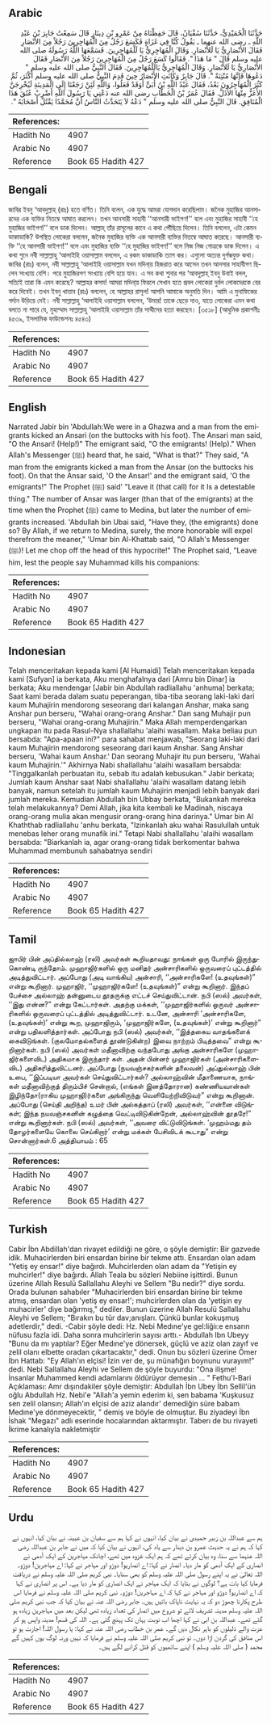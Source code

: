 ## Arabic


<div dir="rtl" lang="ar" style={{fontSize:'larger',backgroundColor:'#f8f9fa',padding:20}}>
حَدَّثَنَا الْحُمَيْدِيُّ، حَدَّثَنَا سُفْيَانُ، قَالَ حَفِظْنَاهُ مِنْ عَمْرِو بْنِ دِينَارٍ قَالَ سَمِعْتُ جَابِرَ بْنَ عَبْدِ اللَّهِ ـ رضى الله عنهما ـ يَقُولُ كُنَّا فِي غَزَاةٍ فَكَسَعَ رَجُلٌ مِنَ الْمُهَاجِرِينَ رَجُلاً مِنَ الأَنْصَارِ فَقَالَ الأَنْصَارِيُّ يَا لَلأَنْصَارِ‏.‏ وَقَالَ الْمُهَاجِرِيُّ يَا لَلْمُهَاجِرِينَ‏.‏ فَسَمَّعَهَا اللَّهُ رَسُولَهُ صلى الله عليه وسلم قَالَ ‏"‏ مَا هَذَا ‏"‏‏.‏ فَقَالُوا كَسَعَ رَجُلٌ مِنَ الْمُهَاجِرِينَ رَجُلاً مِنَ الأَنْصَارِ فَقَالَ الأَنْصَارِيُّ يَا لَلأَنْصَارِ‏.‏ وَقَالَ الْمُهَاجِرِيُّ يَالَلْمُهَاجِرِينَ‏.‏ فَقَالَ النَّبِيُّ صلى الله عليه وسلم ‏"‏ دَعُوهَا فَإِنَّهَا مُنْتِنَةٌ ‏"‏‏.‏ قَالَ جَابِرٌ وَكَانَتِ الأَنْصَارُ حِينَ قَدِمَ النَّبِيُّ صلى الله عليه وسلم أَكْثَرَ، ثُمَّ كَثُرَ الْمُهَاجِرُونَ بَعْدُ، فَقَالَ عَبْدُ اللَّهِ بْنُ أُبَىٍّ أَوَقَدْ فَعَلُوا، وَاللَّهِ لَئِنْ رَجَعْنَا إِلَى الْمَدِينَةِ لَيُخْرِجَنَّ الأَعَزُّ مِنْهَا الأَذَلَّ‏.‏ فَقَالَ عُمَرُ بْنُ الْخَطَّابِ رضى الله عنه دَعْنِي يَا رَسُولَ اللَّهِ أَضْرِبْ عُنُقَ هَذَا الْمُنَافِقِ‏.‏ قَالَ النَّبِيُّ صلى الله عليه وسلم ‏"‏ دَعْهُ لاَ يَتَحَدَّثُ النَّاسُ أَنَّ مُحَمَّدًا يَقْتُلُ أَصْحَابَهُ ‏"‏‏.‏
</div>
<div style={{backgroundColor:'#f8f9fa',padding:20, marginBottom: 10}}><table> <thead> <tr> <th>References:</th> <th></th> </tr> </thead> <tbody><tr><td>Hadith No</td><td>4907</td></tr><tr><td>Arabic No</td><td>4907</td></tr><tr><td>Reference</td><td>Book 65 Hadith 427</td></tr></tbody></table></div>

## Bengali


<div dir="ltr" lang="bn" style={{fontSize:'larger',backgroundColor:'#f8f9fa',padding:20}}>
জাবির ইবনু ‘আবদুল্লাহ্ (রাঃ) হতে বর্ণিত। তিনি বলেন, এক যুদ্ধে আমরা যোগদান করেছিলাম। জনৈক মুহাজির আনসারদের এক ব্যক্তির নিতম্বে আঘাত করলেন। তখন আনসারী সাহাবী ‘‘আনসারী ভাইগণ!’’ বলে এবং মুহাজির সাহাবী ‘‘হে মুহাজির ভাইগণ!’’ বলে ডাক দিলেন। আল্লাহ্ তাঁর রাসূলের কানে এ কথা পৌঁছিয়ে দিলেন। তিনি বললেন, এটা কেমন ডাকাডাকি? উপস্থিত লোকেরা বললেন, জনৈক মুহাজির ব্যক্তি এক আনসারী ব্যক্তির নিতম্বে আঘাত করেছে। আনসারী ব্যক্তি ‘‘হে আনসারী ভাইগণ!’’ বলে এবং মুহাজির ব্যক্তি ‘‘হে মুহাজির ভাইগণ!’’ বলে নিজ নিজ গোত্রকে ডাক দিলেন। এ কথা শুনে নবী সাল্লাল্লাহু ‘আলাইহি ওয়াসাল্লাম বললেন, এ রকম ডাকাডাকি ত্যাগ কর। এগুলো অত্যন্ত দুর্গন্ধযুক্ত কথা। জাবির (রাঃ) বলেন, নবী সাল্লাল্লাহু ‘আলাইহি ওয়াসাল্লাম যখন মদিনা্য় হিজরাত করে আসেন তখন আনসার সাহাবীগণ ছিলেন সংখ্যায় বেশি। পরে মুহাজিরগণ সংখ্যায় বেশি হয়ে যান। এ সব কথা শুনার পর ‘আবদুল্লাহ্ ইবনু উবাই বলল, সত্যিই তারা কি এমন করেছে? আল্লাহর কসম! আমরা মদিনা্য় ফিরলে সেখান হতে প্রবল লোকেরা দুর্বল লোকদেরকে বের করে দিবেই। তখন ইবনু খাত্তাব (রাঃ) বললেন, হে আল্লাহর রাসূল! আপনি আমাকে অনুমতি দিন। আমি এ মুনাফিকের গর্দান উড়িয়ে দেই। নবী সাল্লাল্লাহু ‘আলাইহি ওয়াসাল্লাম বললেন, ‘উমার! তাকে ছেড়ে দাও, যাতে লোকেরা এমন কথা বলতে না পারে যে, মুহাম্মাদ সাল্লাল্লাহু ‘আলাইহি ওয়াসাল্লাম তাঁর সাথীদের হত্যা করছেন। [৩৫১৮] (আধুনিক প্রকাশনীঃ ৪৫৩৯, ইসলামিক ফাউন্ডেশনঃ ৪৫৪৩)
</div>
<div style={{backgroundColor:'#f8f9fa',padding:20, marginBottom: 10}}><table> <thead> <tr> <th>References:</th> <th></th> </tr> </thead> <tbody><tr><td>Hadith No</td><td>4907</td></tr><tr><td>Arabic No</td><td>4907</td></tr><tr><td>Reference</td><td>Book 65 Hadith 427</td></tr></tbody></table></div>

## English


<div dir="ltr" lang="en" style={{fontSize:'larger',backgroundColor:'#f8f9fa',padding:20}}>
Narrated Jabir bin 'Abdullah:We were in a Ghazwa and a man from the emigrants kicked an Ansari (on the buttocks with his foot). The Ansari man said, "O the Ansari! (Help!)" The emigrant said, "O the emigrants! (Help)." When Allah's Messenger (ﷺ) heard that, he said, "What is that?" They said, "A man from the emigrants kicked a man from the Ansar (on the buttocks his foot). On that the Ansar said, 'O the Ansar!' and the emigrant said, 'O the emigrants!" The Prophet (ﷺ) said' "Leave it (that call) for it Is a detestable thing." The number of Ansar was larger (than that of the emigrants) at the time when the Prophet (ﷺ) came to Medina, but later the number of emigrants increased. 'Abdullah bin Ubai said, "Have they, (the emigrants) done so? By Allah, if we return to Medina, surely, the more honorable will expel therefrom the meaner," 'Umar bin Al-Khattab said, "O Allah's Messenger (ﷺ)! Let me chop off the head of this hypocrite!" The Prophet said, "Leave him, lest the people say Muhammad kills his companions:
</div>
<div style={{backgroundColor:'#f8f9fa',padding:20, marginBottom: 10}}><table> <thead> <tr> <th>References:</th> <th></th> </tr> </thead> <tbody><tr><td>Hadith No</td><td>4907</td></tr><tr><td>Arabic No</td><td>4907</td></tr><tr><td>Reference</td><td>Book 65 Hadith 427</td></tr></tbody></table></div>

## Indonesian


<div dir="ltr" lang="id" style={{fontSize:'larger',backgroundColor:'#f8f9fa',padding:20}}>
Telah menceritakan kepada kami [Al Humaidi] Telah menceritakan kepada kami [Sufyan] ia berkata, Aku menghafalnya dari [Amru bin Dinar] ia berkata; Aku mendengar [Jabir bin Abdullah radliallahu 'anhuma] berkata; Saat kami berada dalam suatu peperangan, tiba-tiba seorang laki-laki dari kaum Muhajirin mendorong seseorang dari kalangan Anshar, maka sang Anshar pun berseru, "Wahai orang-orang Anshar." Dan sang Muhajir pun berseru, "Wahai orang-orang Muhajirin." Maka Allah memperdengarkan ungkapan itu pada Rasul-Nya shallallahu 'alaihi wasallam. Maka beliau pun bersabda: "Apa-apaan ini?" para sahabat menjawab, "Seorang laki-laki dari kaum Muhajirin mendorong seseorang dari kaum Anshar. Sang Anshar berseru, 'Wahai kaum Anshar.' Dan seorang Muhajir itu pun berseru, 'Wahai kaum Muhajirin.'" Akhirnya Nabi shallallahu 'alaihi wasallam bersabda: "Tinggalkanlah perbuatan itu, sebab itu adalah kebusukan." Jabir berkata; Jumlah kaum Anshar saat Nabi shallallahu 'alaihi wasallam datang lebih banyak, namun setelah itu jumlah kaum Muhajirin menjadi lebih banyak dari jumlah mereka. Kemudian Abdullah bin Ubbay berkata, "Bukankah mereka telah melakukannya? Demi Allah, jika kita kembali ke Madinah, niscaya orang-orang mulia akan mengusir orang-orang hina darinya." Umar bin Al Khaththab radliallahu 'anhu berkata, "Izinkanlah aku wahai Rasulullah untuk menebas leher orang munafik ini." Tetapi Nabi shallallahu 'alaihi wasallam bersabda: "Biarkanlah ia, agar orang-orang tidak berkomentar bahwa Muhammad membunuh sahabatnya sendiri
</div>
<div style={{backgroundColor:'#f8f9fa',padding:20, marginBottom: 10}}><table> <thead> <tr> <th>References:</th> <th></th> </tr> </thead> <tbody><tr><td>Hadith No</td><td>4907</td></tr><tr><td>Arabic No</td><td>4907</td></tr><tr><td>Reference</td><td>Book 65 Hadith 427</td></tr></tbody></table></div>

## Tamil


<div dir="ltr" lang="ta" style={{fontSize:'larger',backgroundColor:'#f8f9fa',padding:20}}>
ஜாபிர் பின் அப்தில்லாஹ் (ரலி) அவர்கள் கூறியதாவது: நாங்கள் ஒரு போரில் இருந்துகொண்டி ருந்தோம். முஹாஜிர்களில் ஒரு மனிதர் அன்சாரிகளில் ஒருவரைப் புட்டத்தில் அடித்துவிட்டார். அப்போது (அடி வாங்கிய) அன்சாரி, ‘‘அன்சாரிகளே! (உதவுங்கள்)” என்று கூறினார். முஹாஜிர், ‘‘முஹாஜிர்களே! (உதவுங்கள்)” என்று கூறினார். இந்தப் பேச்சை அல்லாஹ் தன்னுடைய தூதருக்கு எட்டச் செய்துவிட்டான். நபி (ஸல்) அவர்கள், ‘‘இது என்ன?” என்று கேட்டார்கள். அதற்கு மக்கள், ‘‘முஹாஜிர்களில் ஒருவர் அன்சாரிகளில் ஒருவரைப் புட்டத்தில் அடித்துவிட்டார். உடனே, அன்சாரி ‘அன்சாரிகளே, (உதவுங்கள்)’ என்று கூற, முஹாஜிரும், ‘முஹாஜிர்களே, (உதவுங்கள்)’ என்று கூறினார்” என்று பதிலளித்தார்கள். அப்போது நபி (ஸல்) அவர்கள், ‘‘இத்தகைய வாதங்களைக் கைவிடுங்கள். (குலமோதல்களைத் தூண்டுகின்ற) இவை நாற்றம் பிடித்தவை” என்று கூறினார்கள். நபி (ஸல்) அவர்கள் மதீனாவிற்கு வந்தபோது அங்கு அன்சாரிகளே (முஹாஜிர்களைவிட) அதிகமாக இருந்தார் கள். அதன் பின்னர் முஹாஜிர்கள் (அன்சாரிகளைவிட) அதிகரித்துவிட்டனர். அப்போது (நயவஞ்சகர்களின் தலைவன்) அப்துல்லாஹ் பின் உபை, ‘‘இப்படியா அவர்கள் செய்துவிட்டார்கள்? அல்லாஹ்வின் மீதாணையாக, நாங்கள் மதீனாவிற்குத் திரும்பிச் சென்றால், (எங்கள் இனத்தோரான) கண்ணியவான்கள் இழிந்தோ(ராகிய முஹாஜி)ர்களை அங்கிருந்து வெளியேற்றிவிடுவர்” என்று கூறினான். அப்போது (செய்தி அறிந்த) உமர் பின் அல்கத்தாப் (ரலி) அவர்கள், ‘‘என்னை விடுங்கள்; இந்த நயவஞ்சகனின் கழுத்தை வெட்டிவிடுகின்றேன், அல்லாஹ்வின் தூதரே!” என்று கூறினார்கள். நபி (ஸல்) அவர்கள், ‘‘அவரை விட்டுவிடுங்கள். ‘முஹம்மது தம் தோழர்களையே கொலை செய்கிறார்’ என்று மக்கள் பேசிவிடக் கூடாது” என்று சொன்னார்கள்.6 அத்தியாயம் : 65
</div>
<div style={{backgroundColor:'#f8f9fa',padding:20, marginBottom: 10}}><table> <thead> <tr> <th>References:</th> <th></th> </tr> </thead> <tbody><tr><td>Hadith No</td><td>4907</td></tr><tr><td>Arabic No</td><td>4907</td></tr><tr><td>Reference</td><td>Book 65 Hadith 427</td></tr></tbody></table></div>

## Turkish


<div dir="ltr" lang="tr" style={{fontSize:'larger',backgroundColor:'#f8f9fa',padding:20}}>
Cabir İbn Abdillah'dan rivayet edildiği ne göre, o şöyle demiştir: Bir gazvede idik. Muhacirlerden biri ensardan birine bir tekme attı. Ensardan olan adam "Yetiş ey ensar!" diye bağırdı. Muhcirlerden olan adam da "Yetişin ey muhcirler!" diye bağırdı. Allah Teala bu sözleri Nebiine işittirdi. Bunun üzerine Allah Resulü Sallallahu Aleyhi ve Sellem "Bu nedir?" diye sordu. Orada bulunan sahabıler "Muhacirlerden biri ensardan birine bir tekme atmış, ensardan olan 'yetiş ey ensar!'; muhcirlerden olan da 'yetişin ey muhacirler' diye bağırmış," dediler. Bunun üzerine Allah Resulü Sallallahu Aleyhi ve Sellem; "Bırakın bu tür dav;anışları. Çünkü bunlar kokuşmuş adetlerdir," dedi. -Cabir şöyle dedi: Hz. Nebi Medıne'ye gel:liğiı:e ensarın nüfusu fazla idi. Daha sonra muhcirlerin sayısı arttı.- Abdullah Ibn Ubeyy "Bunu da mı yaptılar? Eğer Medıne'ye dönersek, güçlü ve aziz olan zayıf ve zelil olanı elbette oradan çıkartacaktır," dedi. Onun bu sözleri üzerine Ömer İbn Hattab: "Ey Allah'ın elçisi! İzin ver de, şu münafığın boynunu vurayım!" dedi. Nebi Sallallahu Aleyhi ve Sellem de şöyle buyurdu: "Ona ilişme! İnsanlar Muhammed kendi adamlarını öldürüyor demesin ... " Fethu'l-Bari Açıklaması: Amr dışındakiler şöyle demiştir: Abdullah İbn Ubey İbn Sellil'ün oğlu Abdullah Hz. Nebi'e "Allah'a yemin ederim ki, sen babama 'Kuşkusuz sen zelil olansın; Allah'ın elçisi de aziz alandır' demediğin süre babam Medıne'ye dönmeyecektir, " demiş ve böyle de olmuştur. Bu ziyadeyi İbn İshak "Megazı" adlı eserinde hocalarından aktarmıştır. Taberı de bu rivayeti İkrime kanalıyla nakletmiştir
</div>
<div style={{backgroundColor:'#f8f9fa',padding:20, marginBottom: 10}}><table> <thead> <tr> <th>References:</th> <th></th> </tr> </thead> <tbody><tr><td>Hadith No</td><td>4907</td></tr><tr><td>Arabic No</td><td>4907</td></tr><tr><td>Reference</td><td>Book 65 Hadith 427</td></tr></tbody></table></div>

## Urdu


<div dir="rtl" lang="ur" style={{fontSize:'larger',backgroundColor:'#f8f9fa',padding:20}}>
ہم سے عبداللہ بن زبیر حمیدی نے بیان کیا، انہوں نے کہا ہم سے سفیان بن عیینہ نے بیان کیا، انہوں نے کہا کہ ہم نے یہ حدیث عمرو بن دینار سے یاد کی، انہوں نے بیان کیا کہ میں نے جابر بن عبداللہ رضی اللہ عنہما سے سنا، وہ بیان کرتے تھے کہ ہم ایک غزوہ میں تھے، اچانک مہاجرین کے ایک آدمی نے انصاری کے ایک آدمی کو مار دیا۔ انصار نے کہا: اے انصاریو! دوڑو اور مہاجر نے کہا: اے مہاجرین! دوڑو۔ اللہ تعالیٰ نے یہ اپنے رسول صلی اللہ علیہ وسلم کو بھی سنایا۔ نبی کریم صلی اللہ علیہ وسلم نے دریافت فرمایا کیا بات ہے؟ لوگوں نے بتایا کہ ایک مہاجر نے ایک انصاری کو مار دیا ہے۔ اس پر انصاری نے کہا کہ اے انصاریو! دوڑو اور مہاجر نے کہا کہ اے مہاجرین! دوڑو۔ نبی کریم صلی اللہ علیہ وسلم نے فرمایا اس طرح پکارنا چھوڑ دو کہ یہ نہایت ناپاک باتیں ہیں۔ جابر رضی اللہ عنہ نے بیان کیا کہ جب نبی کریم صلی اللہ علیہ وسلم مدینہ تشریف لائے تو شروع میں انصار کی تعداد زیادہ تھی لیکن بعد میں مہاجرین زیادہ ہو گئے تھے۔ عبداللہ بن ابی نے کہا اچھا اب نوبت یہاں تک پہنچ گئی ہے۔ اللہ کی قسم! مدینہ واپس ہو کر عزت والے ذلیلوں کو باہر نکال دیں گے۔ عمر بن خطاب رضی اللہ عنہ نے کہا: یا رسول اللہ! اجازت ہو تو اس منافق کی گردن اڑا دوں۔ تو نبی کریم صلی اللہ علیہ وسلم نے فرمایا کہ نہیں ورنہ لوگ یوں کہیں گے محمد ( صلی اللہ علیہ وسلم ) اپنے ساتھیوں کو قتل کرانے لگے ہیں۔
</div>
<div style={{backgroundColor:'#f8f9fa',padding:20, marginBottom: 10}}><table> <thead> <tr> <th>References:</th> <th></th> </tr> </thead> <tbody><tr><td>Hadith No</td><td>4907</td></tr><tr><td>Arabic No</td><td>4907</td></tr><tr><td>Reference</td><td>Book 65 Hadith 427</td></tr></tbody></table></div>